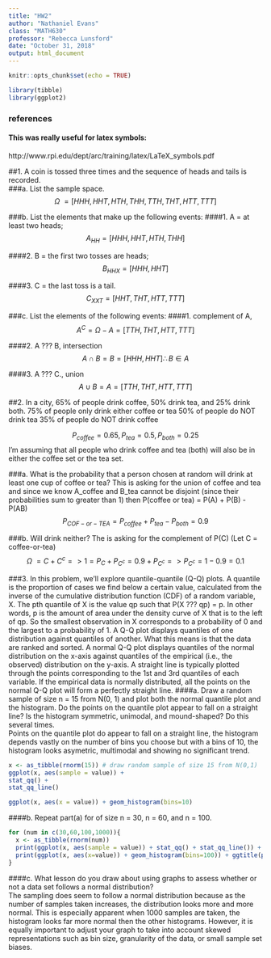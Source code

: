 ```yaml
---
title: "HW2"
author: "Nathaniel Evans"
class: "MATH630"
professor: "Rebecca Lunsford"
date: "October 31, 2018"
output: html_document
---
```


```r
knitr::opts_chunk$set(echo = TRUE)

library(tibble)
library(ggplot2)
```

### references
#### This was really useful for latex symbols: </br>
http://www.rpi.edu/dept/arc/training/latex/LaTeX_symbols.pdf




##1. A coin is tossed three times and the sequence of heads and tails is recorded.</br>
###a. List the sample space.</br>
$$\Omega \ = [HHH,HHT,HTH,THH,TTH,THT,HTT,TTT]$$


###b. List the elements that make up the following events:
####1. A = at least two heads;</br>
$$ A_{HH} = [HHH, HHT, HTH,THH] $$ 


####2. B = the first two tosses are heads;</br> 
$$ B_{HHX} = [HHH, HHT] $$ 


####3. C = the last toss is a tail.</br> 
$$ C_{XXT} = [HHT,THT,HTT,TTT] $$ 


###c. List the elements of the following events:
####1. complement of A,</br> 
$$ A^C = \Omega - A = [TTH, THT, HTT, TTT]  $$


####2. A ??? B, intersection 
$$ A \cap B = B = [HHH, HHT] \therefore B \in A $$


####3. A ??? C., union 
$$ A \cup B = A = [TTH,THT,HTT,TTT] $$


##2. In a city, 65% of people drink coffee, 50% drink tea, and 25% drink both.
75% of people only drink either coffee or tea 
50% of people do NOT drink tea
35% of people do NOT drink coffee

$$ P_{coffee} = 0.65 ,  P_{tea} = 0.5 , P_{both}= 0.25$$ 
I'm assuming that all people who drink coffee and tea (both) will also be in either the coffee set or the tea set. 

###a. What is the probability that a person chosen at random will drink at least one cup of coffee or tea?
This is asking for the union of coffee and tea and since we know A_coffee and B_tea cannot be disjoint (since their probabilities sum to greater than 1) then P(coffee or tea) = P(A) + P(B) - P(AB) 
$$P_{COF-or-TEA} = P_{coffee} + P_{tea} - P_{both} = 0.9  $$ 


###b. Will drink neither?
The is asking for the complement of P(C) (Let C = coffee-or-tea)
$$\Omega\ = C + C^c => 1 = P_C + P_{C^c} = 0.9 + P_{C^c} => P_{C^c} = 1 - 0.9 = 0.1 $$


###3. In this problem, we'll explore quantile-quantile (Q-Q) plots. A quantile is the proportion of cases we find below a certain value, calculated from the inverse of the cumulative distribution function (CDF) of a random variable, X. The pth quantile of X is the value qp such that P(X ??? qp) = p. In other words, p is the amount of area under the density curve of X that is to the left of qp. So the smallest observation in X corresponds to a probability of 0 and the largest to a probability of 1. A Q-Q plot displays quantiles of one distribution against quantiles of another. What this means is that the data are ranked and sorted. A normal Q-Q plot displays quantiles of the normal distribution on the x-axis against quantiles of the empirical (i.e., the observed) distribution on the y-axis. A straight line is typically plotted through the points corresponding to the 1st and 3rd quantiles of each variable. If the empirical data is normally distributed, all the points on the normal Q-Q plot will form a perfectly straight line.
####a. Draw a random sample of size n = 15 from N(0, 1) and plot both the normal quantile plot and the histogram. Do the points on the quantile plot appear to fall on a straight line? Is the histogram symmetric, unimodal, and mound-shaped? Do this several times.</br>
Points on the quantile plot do appear to fall on a straight line, the histogram depends vastly on the number of bins you choose but with a bins of 10, the histogram looks asymetric, multimodal and showing no significant trend. 

```r
x <- as_tibble(rnorm(15)) # draw random sample of size 15 from N(0,1)
ggplot(x, aes(sample = value)) +
stat_qq() +
stat_qq_line()

ggplot(x, aes(x = value)) + geom_histogram(bins=10)
```

####b. Repeat part(a) for of size n = 30, n = 60, and n = 100. </br> 

```r

for (num in c(30,60,100,1000)){
  x <- as_tibble(rnorm(num))
  print(ggplot(x, aes(sample = value)) + stat_qq() + stat_qq_line()) + ggtitle(paste("qq plot: ",num))
  print(ggplot(x, aes(x=value)) + geom_histogram(bins=100)) + ggtitle(paste("hist: ", num))
}
```

####c. What lesson do you draw about using graphs to assess whether or not a data set follows a normal distribution? </br>
The sampling does seem to follow a normal distribution because as the number of samples taken increases, the distribution looks more and more normal. This is especially apparent when 1000 samples are taken, the histogram looks far more normal then the other histograms. However, it is equally important to adjust your graph to take into account skewed representations such as bin size, granularity of the data, or small sample set biases. 


